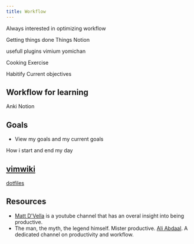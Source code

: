 ```yaml
---
title: Workflow
---
```


<!-- intro -->

Always interested in optimizing workflow

Getting things done
Things
Notion

usefull plugins
vimium
yomichan

Cooking
Exercise

Habitify
Current objectives

## Workflow for learning

Anki
Notion

## Goals

- View my goals and my current goals

How i start and end my day

## [vimwiki](https://vimwiki.github.io/)

[dotfiles](https://github.com/oscarteg/dotfiles)

## Resources

- [Matt D'Vella](https://www.youtube.com/user/blackboxfilmcompany) is a youtube channel that has an overal insight into being productive.
- The man, the myth, the legend himself. Mister productive. [Ali Abdaal](https://www.youtube.com/user/Sepharoth64). A dedicated channel on productivity and workflow.
